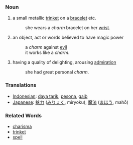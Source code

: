=== Noun ===
#a small metallic [[trinket]] on a [[bracelet]] etc.
#:she wears a ''charm'' bracelet on her [[wrist]].
#an object, act or words believed to have magic power
#:a ''charm'' against [[evil]]
#:it works like a ''charm''.
#having a quality of delighting, arousing [[admiration]]
#:she had great personal ''charm''.

=== Translations ===
*[[Indonesian]]: [[daya tarik]], [[pesona]], [[gaib]]
*[[Japanese]]: [[魅力]] ([[みりょく]], miryoku), [[魔法]] ([[まほう]], mahō)

=== Related Words ===
*[[charisma]]
*[[trinket]]
*[[spell]]